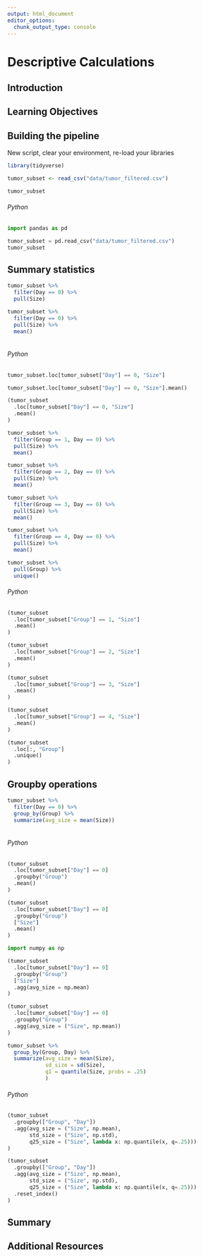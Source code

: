 ```yaml
---
output: html_document
editor_options: 
  chunk_output_type: console
---
```

# Descriptive Calculations

## Introduction {#descriptives-intro}

## Learning Objectives {#descriptives-lo}

## Building the pipeline

New script, clear your environment, re-load your libraries

```r
library(tidyverse)
```

```r
tumor_subset <- read_csv("data/tumor_filtered.csv")
```

```r
tumor_subset
```

::::: {.pyBlock}
###### Python {-}
```python
import pandas as pd

tumor_subset = pd.read_csv("data/tumor_filtered.csv")
tumor_subset
```
:::::

## Summary statistics

```r
tumor_subset %>%
  filter(Day == 0) %>%
  pull(Size)
```

```r
tumor_subset %>%
  filter(Day == 0) %>%
  pull(Size) %>%
  mean()
  
```

::::: {.pyBlock}
###### Python {-}
```python
tumor_subset.loc[tumor_subset["Day"] == 0, "Size"]
```

```python
tumor_subset.loc[tumor_subset["Day"] == 0, "Size"].mean()
```

```python
(tumor_subset
  .loc[tumor_subset["Day"] == 0, "Size"]
  .mean()
)
```
:::::

```r
tumor_subset %>%
  filter(Group == 1, Day == 0) %>%
  pull(Size) %>%
  mean()
```

```r
tumor_subset %>%
  filter(Group == 2, Day == 0) %>%
  pull(Size) %>%
  mean()
```

```r
tumor_subset %>%
  filter(Group == 3, Day == 0) %>%
  pull(Size) %>%
  mean()
```

```r
tumor_subset %>%
  filter(Group == 4, Day == 0) %>%
  pull(Size) %>%
  mean()
```

```r
tumor_subset %>%
  pull(Group) %>%
  unique()
```

::::: {.pyBlock}
###### Python {-}
```python
(tumor_subset
  .loc[tumor_subset["Group"] == 1, "Size"]
  .mean()
)
```

```python
(tumor_subset
  .loc[tumor_subset["Group"] == 2, "Size"]
  .mean()
)
```

```python
(tumor_subset
  .loc[tumor_subset["Group"] == 3, "Size"]
  .mean()
)
```

```python
(tumor_subset
  .loc[tumor_subset["Group"] == 4, "Size"]
  .mean()
)
```

```python
(tumor_subset
  .loc[:, "Group"]
  .unique()
)
```
:::::

## Groupby operations

```r
tumor_subset %>%
  filter(Day == 0) %>%
  group_by(Group) %>%
  summarize(avg_size = mean(Size))
  
```

::::: {.pyBlock}
###### Python {-}
```python
(tumor_subset
  .loc[tumor_subset["Day"] == 0]
  .groupby("Group")
  .mean()
)
```

```python
(tumor_subset
  .loc[tumor_subset["Day"] == 0]
  .groupby("Group")
  ["Size"]
  .mean()
)
```

```python
import numpy as np

(tumor_subset
  .loc[tumor_subset["Day"] == 0]
  .groupby("Group")
  ["Size"]
  .agg(avg_size = np.mean)
)
```

```python
(tumor_subset
  .loc[tumor_subset["Day"] == 0]
  .groupby("Group")
  .agg(avg_size = ("Size", np.mean))
)
```
:::::

```r
tumor_subset %>%
  group_by(Group, Day) %>%
  summarize(avg_size = mean(Size),
            sd_size = sd(Size),
            q1 = quantile(Size, probs = .25)
            )
```

::::: {.pyBlock}
###### Python {-}
```python
(tumor_subset
  .groupby(["Group", "Day"])
  .agg(avg_size = ("Size", np.mean),
       std_size = ("Size", np.std),
       q25_size = ("Size", lambda x: np.quantile(x, q=.25)))
)
```

```python
(tumor_subset
  .groupby(["Group", "Day"])
  .agg(avg_size = ("Size", np.mean),
       std_size = ("Size", np.std),
       q25_size = ("Size", lambda x: np.quantile(x, q=.25)))
  .reset_index()
)
```
:::::

## Summary {#descriptives-summary}

## Additional Resources {#descriptives-resources}
